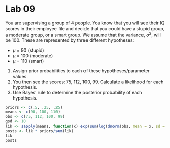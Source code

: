 Lab 09
=====

You are supervising a group of 4 people.
You know that you will see their IQ scores in their employee file and decide that you could have a stupid group, a moderate group, or a smart group. We assume that the variance, $\sigma^2$, will be 100.
These are represented by three different hypotheses:

* $\mu$ = 90 (stupid)
* $\mu$ = 100 (moderate)
* $\mu$ = 110 (smart)

1. Assign prior probabilities to each of these hypotheses/parameter values.
2. You then see the scores: 75, 112, 100, 99. Calculate a likelihood for each hypothesis.
3. Use Bayes' rule to determine the posterior probability of each hypothesis.

```r
priors <- c(.5, .25, .25)
means <- c(90, 100, 110)
obs <- c(75, 112, 100, 99)
gsd <- 10
lik <- sapply(means, function(x) exp(sum(log(dnorm(obs, mean = x, sd = gsd)))))
posts <- lik * priors/sum(lik)
lik
posts
```
